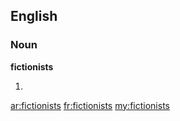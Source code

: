 ==English==

===Noun===
'''fictionists'''

# {{plural of|[[fictionist]]}}

[[ar:fictionists]]
[[fr:fictionists]]
[[my:fictionists]]
